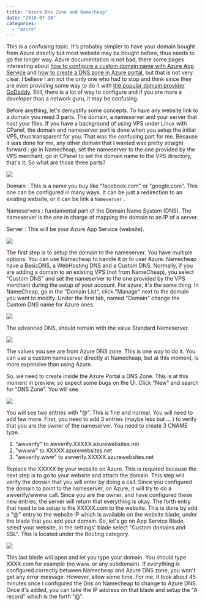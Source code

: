 ```yaml
---
title: "Azure Dns Zone and Namecheap"
date: "2016-07-18"
categories: 
  - "azure"
---
```


This is a confusing topic. It's probably simpler to have your domain bought from Azure directly but most website may be bought before, thus needs to go the longer way. Azure documentation is not bad, there some pages interesting about [how to configure a custom domain name with Azure App Service](https://azure.microsoft.com/en-us/documentation/articles/custom-dns-web-site-buydomains-web-app/) and [how to create a DNS zone in Azure portal](https://azure.microsoft.com/en-us/documentation/articles/custom-dns-web-site-buydomains-web-app/), but that is not very clear. I believe I am not the only one who had to stop and think since they are even providing some way to do it with [the popular domain provider GoDaddy](https://azure.microsoft.com/en-us/documentation/articles/web-sites-godaddy-custom-domain-name/). Still, there is a lot of way to configure and if you are more a developer than a network guru, it may be confusing.

Before anything, let's demystify some concepts. To have any website link to a domain you need 3 parts. The domain, a nameserver and your server that host your files. If you have a background of using VPS under Linux with CPanel, the domain and nameserver part is done when you setup the initial VPS, thus transparent for you. That was the confusing part for me. Because it was done for me, any other domain that I wanted was pretty straight forward : go in Namecheap, set the nameserver to the one provided by the VPS merchant, go in CPanel to set the domain name to the VPS directory, that's it. So what are those three parts?

![](/images/blog/DomainDnsWebSite-1024x88.png)

Domain : This is a name you buy like "facebook.com" or "google.com". This one can be configured in many ways. It can be just a redirection to an existing website, or it can be link a `Nameserver` .

Nameservers : fundamental part of the Domain Name System (DNS). The nameserver is the one in charge of mapping the domain to an IP of a server.

Server : This will be your Azure App Service (website).

![](/images/blog/NameCheapAzureDnsAzureAppService-1024x139.png)

The first step is to setup the domain to the nameserver. You have multiple options. You can use Namecheap to handle it or to user Azure. Namecheap have a BasicDNS, a WebHosting DNS and a Custom DNS. Normally, if you are adding a domain to an existing VPS (not from NameCheap), you select "Custom DNS" and set the nameserver to the one provided by the VPS merchant during the setup of your account. For azure, it's the same thing. In NameCheap, go in the "Domain List", click "Manage" next to the domain you want to modify. Under the first tab, named "Domain" change the Custom DNS name for Azure ones.

![](/images/blog/CustomDNSNameserver.png)

The advanced DNS, should remain with the value Standard Nameserver. 

![](/images/blog/PersonalDnsServer-1024x166.png)

The values you see are from Azure DNS zone. This is one way to do it. You can use a custom nameserver directly at Namecheap, but at this moment, is more expensive than using Azure.

So, we need to create inside the Azure Portal a DNS Zone. This is at this moment in preview, so expect some bugs on the UI. Click "New" and search for "DNS Zone". You will see

![](/images/blog/DNSZone.png)

You will see two entries with "@". This is fine and normal. You will need to add few more. First, you need to add 3 entries (maybe less but ... ) to verify that you are the owner of the nameserver. You need to create 3 CNAME type.

1. "awverify" to awverify.XXXXX.azurewebsites.net 
2. "wwww" to XXXXX.azurewebsites.net 
3. "awverify.www" to awverify.XXXXX.azurewebsites.net

Replace the XXXXX by your website on Azure. This is required because the next step is to go to your website and attach the domain. This step will verify the domain that you will enter by doing a call. Since you configured the domain to point to the nameserver, on Azure, it will try to do a awverify/wwww call. Since you are the owner, and have configured these new entries, the server will return that everything is okay. The forth entry that need to be setup is the XXXXX.com to the website. This is done by add a "@" entry to the website IP which is available on the website blade, under the blade that you add your domain. So, let's go on App Service Blade, select your website, in the settings' blade select "Custom domains and SSL". This is located under the Routing category.

![](/images/blog/CustomDomainsSetting-1024x898.png)

This last blade will open and let you type your domain. You should type XXXX.com for example (no www. or any subdomain). If everything is configured correctly between Namecheap and Azure DNS zone, you won't get any error message. However, allow some time. For me, it took about 45 minutes once I configured the Dns on Namecheap to change to Azure DNS. Once it's added, you can take the IP address on that blade and setup the "A record" which is the forth "@".
